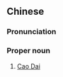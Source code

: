 {{also|高台教}}
==Chinese==
{{zh-forms|s=高台教|t2=高台教}}

===Pronunciation===
{{zh-pron
|m=Gāotáijiào
|c=gou1 toi4 gaau3
|cat=propn
}}

===Proper noun===
{{zh-proper noun}}

# [[Cao Dai]]

{{zh-cat|Religion}}